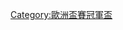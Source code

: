 {{Navbox
| name  = 歐洲盃賽冠軍盃球季
| title = [[歐洲盃賽冠軍盃]]
| state = {{{state|autocollapse}}}
|listclass = hlist
| group1 = 球季
| list1=
* [[1960–61年歐洲盃賽冠軍盃|1960–61]]
* [[1961–62年歐洲盃賽冠軍盃|1961–62]]
* [[1962–63年歐洲盃賽冠軍盃|1962–63]]
* [[1963–64年歐洲盃賽冠軍盃|1963–64]]
* [[1964–65年歐洲盃賽冠軍盃|1964–65]]
* [[1965–66年歐洲盃賽冠軍盃|1965–66]]
* [[1966–67年歐洲盃賽冠軍盃|1966–67]]
* [[1967–68年歐洲盃賽冠軍盃|1967–68]]
* [[1968–69年歐洲盃賽冠軍盃|1968–69]]
* [[1969–70年歐洲盃賽冠軍盃|1969–70]]
* [[1970–71年歐洲盃賽冠軍盃|1970–71]]
* [[1971–72年歐洲盃賽冠軍盃|1971–72]]
* [[1972–73年歐洲盃賽冠軍盃|1972–73]]
* [[1973–74年歐洲盃賽冠軍盃|1973–74]]
* [[1974–75年歐洲盃賽冠軍盃|1974–75]]
* [[1975–76年歐洲盃賽冠軍盃|1975–76]]
* [[1976–77年歐洲盃賽冠軍盃|1976–77]]
* [[1977–78年歐洲盃賽冠軍盃|1977–78]]
* [[1978–79年歐洲盃賽冠軍盃|1978–79]]
* [[1979–80年歐洲盃賽冠軍盃|1979–80]]
* [[1980–81年歐洲盃賽冠軍盃|1980–81]]
* [[1981–82年歐洲盃賽冠軍盃|1981–82]]
* [[1982–83年歐洲盃賽冠軍盃|1982–83]]
* [[1983–84年歐洲盃賽冠軍盃|1983–84]]
* [[1984–85年歐洲盃賽冠軍盃|1984–85]]
* [[1985–86年歐洲盃賽冠軍盃|1985–86]]
* [[1986–87年歐洲盃賽冠軍盃|1986–87]]
* [[1987–88年歐洲盃賽冠軍盃|1987–88]]
* [[1988–89年歐洲盃賽冠軍盃|1988–89]]
* [[1989–90年歐洲盃賽冠軍盃|1989–90]]
* [[1990–91年歐洲盃賽冠軍盃|1990–91]]
* [[1991–92年歐洲盃賽冠軍盃|1991–92]]
* [[1992–93年歐洲盃賽冠軍盃|1992–93]]
* [[1993–94年歐洲盃賽冠軍盃|1993–94]]
* [[1994–95年歐洲盃賽冠軍盃|1994–95]]
* [[1995–96年歐洲盃賽冠軍盃|1995–96]]
* [[1996–97年歐洲盃賽冠軍盃|1996–97]]
* [[1997–98年歐洲盃賽冠軍盃|1997–98]]
* [[1998–99年歐洲盃賽冠軍盃|1998–99]]
| group2 = 决赛
| list2 =
* {{link-en|1961年欧洲优胜者杯决赛|1961 European Cup Winners' Cup Final|1961}}
* {{link-en|1962年欧洲优胜者杯决赛|1962 European Cup Winners' Cup Final|1962}}
* {{link-en|1963年欧洲优胜者杯决赛|1963 European Cup Winners' Cup Final|1963}}
* {{link-en|1964年欧洲优胜者杯决赛|1964 European Cup Winners' Cup Final|1964}}
* {{link-en|1965年欧洲优胜者杯决赛|1965 European Cup Winners' Cup Final|1965}}
* {{link-en|1966年欧洲优胜者杯决赛|1966 European Cup Winners' Cup Final|1966}}
* [[1967年欧洲优胜者杯决赛|1967]]
* {{link-en|1968年欧洲优胜者杯决赛|1968 European Cup Winners' Cup Final|1968}}
* {{link-en|1969年欧洲优胜者杯决赛|1969 European Cup Winners' Cup Final|1969}}
* {{link-en|1970年欧洲优胜者杯决赛|1970 European Cup Winners' Cup Final|1970}}
* {{link-en|1971年欧洲优胜者杯决赛|1971 European Cup Winners' Cup Final|1971}}
* {{link-en|1972年欧洲优胜者杯决赛|1972 European Cup Winners' Cup Final|1972}}
* {{link-en|1973年欧洲优胜者杯决赛|1973 European Cup Winners' Cup Final|1973}}
* {{link-en|1974年欧洲优胜者杯决赛|1974 European Cup Winners' Cup Final|1974}}
* {{link-en|1975年欧洲优胜者杯决赛|1975 European Cup Winners' Cup Final|1975}}
* {{link-en|1976年欧洲优胜者杯决赛|1976 European Cup Winners' Cup Final|1976}}
* {{link-en|1977年欧洲优胜者杯决赛|1977 European Cup Winners' Cup Final|1977}}
* {{link-en|1978年欧洲优胜者杯决赛|1978 European Cup Winners' Cup Final|1978}}
* {{link-en|1979年欧洲优胜者杯决赛|1979 European Cup Winners' Cup Final|1979}}
* {{link-en|1980年欧洲优胜者杯决赛|1980 European Cup Winners' Cup Final|1980}}
* {{link-en|1981年欧洲优胜者杯决赛|1981 European Cup Winners' Cup Final|1981}}
* {{link-en|1982年欧洲优胜者杯决赛|1982 European Cup Winners' Cup Final|1982}}
* {{link-en|1983年欧洲优胜者杯决赛|1983 European Cup Winners' Cup Final|1983}}
* {{link-en|1984年欧洲优胜者杯决赛|1984 European Cup Winners' Cup Final|1984}}
* {{link-en|1985年欧洲优胜者杯决赛|1985 European Cup Winners' Cup Final|1985}}
* {{link-en|1986年欧洲优胜者杯决赛|1986 European Cup Winners' Cup Final|1986}}
* {{link-en|1987年欧洲优胜者杯决赛|1987 European Cup Winners' Cup Final|1987}}
* {{link-en|1988年欧洲优胜者杯决赛|1988 European Cup Winners' Cup Final|1988}}
* {{link-en|1989年欧洲优胜者杯决赛|1989 European Cup Winners' Cup Final|1989}}
* {{link-en|1990年欧洲优胜者杯决赛|1990 European Cup Winners' Cup Final|1990}}
* {{link-en|1991年欧洲优胜者杯决赛|1991 European Cup Winners' Cup Final|1991}}
* {{link-en|1992年欧洲优胜者杯决赛|1992 European Cup Winners' Cup Final|1992}}
* {{link-en|1993年欧洲优胜者杯决赛|1993 European Cup Winners' Cup Final|1993}}
* {{link-en|1994年欧洲优胜者杯决赛|1994 European Cup Winners' Cup Final|1994}}
* {{link-en|1995年欧洲优胜者杯决赛|1995 European Cup Winners' Cup Final|1995}}
* {{link-en|1996年欧洲优胜者杯决赛|1996 European Cup Winners' Cup Final|1996}}
* {{link-en|1997年欧洲优胜者杯决赛|1997 European Cup Winners' Cup Final|1997}}
* {{link-en|1998年欧洲优胜者杯决赛|1998 European Cup Winners' Cup Final|1998}}
* {{link-en|1999年欧洲优胜者杯决赛|1999 European Cup Winners' Cup Final|1999}}
| belowclass = hlist
| below = 
* {{link-en|欧洲优胜者杯纪录及数据|UEFA Cup Winners' Cup records and statistics|纪录及数据}}
* {{link-en|欧洲优胜者杯最佳射手列表|List of UEFA Cup Winners' Cup top scorers|最佳射手}}
* {{link-en|欧洲优胜者杯冠军主教练列表|List of UEFA Cup Winners' Cup winning managers|冠军主教练}}
* [[欧洲优胜者杯决赛列表|冠军球队]]
}}<noinclude>
{{collapsible option}}
[[Category:歐洲盃賽冠軍盃]]

</noinclude>